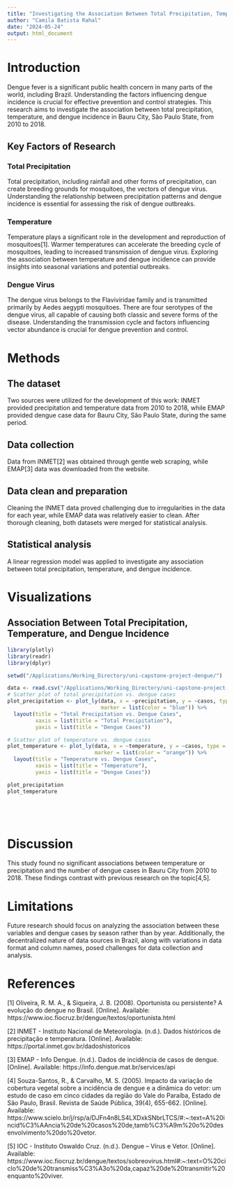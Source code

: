 ```yaml
---
title: "Investigating the Association Between Total Precipitation, Temperature, and Dengue Incidence"
author: "Camila Batista Rahal"
date: "2024-05-24"
output: html_document
---
```


# Introduction

Dengue fever is a significant public health concern in many parts of the world, including Brazil. Understanding the factors influencing dengue incidence is crucial for effective prevention and control strategies. This research aims to investigate the association between total precipitation, temperature, and dengue incidence in Bauru City, São Paulo State, from 2010 to 2018.

## Key Factors of Research

### Total Precipitation

Total precipitation, including rainfall and other forms of precipitation, can create breeding grounds for mosquitoes, the vectors of dengue virus. Understanding the relationship between precipitation patterns and dengue incidence is essential for assessing the risk of dengue outbreaks.

### Temperature

Temperature plays a significant role in the development and reproduction of mosquitoes[1]. Warmer temperatures can accelerate the breeding cycle of mosquitoes, leading to increased transmission of dengue virus. Exploring the association between temperature and dengue incidence can provide insights into seasonal variations and potential outbreaks.

### Dengue Virus

The dengue virus belongs to the Flaviviridae family and is transmitted primarily by Aedes aegypti mosquitoes. There are four serotypes of the dengue virus, all capable of causing both classic and severe forms of the disease. Understanding the transmission cycle and factors influencing vector abundance is crucial for dengue prevention and control.

# Methods

## The dataset

Two sources were utilized for the development of this work: INMET provided precipitation and temperature data from 2010 to 2018, while EMAP provided dengue case data for Bauru City, São Paulo State, during the same period.

## Data collection

Data from INMET[2] was obtained through gentle web scraping, while EMAP[3] data was downloaded from the website.

## Data clean and preparation

Cleaning the INMET data proved challenging due to irregularities in the data for each year, while EMAP data was relatively easier to clean. After thorough cleaning, both datasets were merged for statistical analysis.

## Statistical analysis

A linear regression model was applied to investigate any association between total precipitation, temperature, and dengue incidence.


# Visualizations

## Association Between Total Precipitation, Temperature, and Dengue Incidence


```r
library(plotly)
library(readr)
library(dplyr)

setwd("/Applications/Working_Directory/uni-capstone-project-dengue/")

data <- read.csv("/Applications/Working_Directory/uni-capstone-project-dengue/Data/data-regression/final_table.csv", fileEncoding = "UTF-8-BOM")
# Scatter plot of total precipitation vs. dengue cases
plot_precipitation <- plot_ly(data, x = ~precipitation, y = ~casos, type = "scatter", mode = "markers",
                              marker = list(color = "blue")) %>%
  layout(title = "Total Precipitation vs. Dengue Cases",
         xaxis = list(title = "Total Precipitation"),
         yaxis = list(title = "Dengue Cases"))

# Scatter plot of temperature vs. dengue cases
plot_temperature <- plot_ly(data, x = ~temperature, y = ~casos, type = "scatter", mode = "markers",
                            marker = list(color = "orange")) %>%
  layout(title = "Temperature vs. Dengue Cases",
         xaxis = list(title = "Temperature"),
         yaxis = list(title = "Dengue Cases"))

```

```r
plot_precipitation
plot_temperature






```



# Discussion

This study found no significant associations between temperature or precipitation and the number of dengue cases in Bauru City from 2010 to 2018. These findings contrast with previous research on the topic[4,5].


# Limitations

Future research should focus on analyzing the association between these variables and dengue cases by season rather than by year. Additionally, the decentralized nature of data sources in Brazil, along with variations in data format and column names, posed challenges for data collection and analysis.

# References

[1] Oliveira, R. M. A., & Siqueira, J. B. (2008). Oportunista ou persistente? A evolução do dengue no Brasil. [Online]. Available: https://www.ioc.fiocruz.br/dengue/textos/oportunista.html

[2] INMET - Instituto Nacional de Meteorologia. (n.d.). Dados históricos de precipitação e temperatura. [Online]. Available: https://portal.inmet.gov.br/dadoshistoricos

[3] EMAP - Info Dengue. (n.d.). Dados de incidência de casos de dengue. [Online]. Available: https://info.dengue.mat.br/services/api

[4] Souza-Santos, R., & Carvalho, M. S. (2005). Impacto da variação de cobertura vegetal sobre a incidência de dengue e a dinâmica do vetor: um estudo de caso em cinco cidades da região do Vale do Paraíba, Estado de São Paulo, Brasil. Revista de Saúde Pública, 39(4), 655-662. [Online]. Available: https://www.scielo.br/j/rsp/a/DJFn4n8LS4LXDxkSNbrLTCS/#:~:text=A%20incid%C3%AAncia%20de%20casos%20de,tamb%C3%A9m%20o%20desenvolvimento%20do%20vetor.

[5] IOC - Instituto Oswaldo Cruz. (n.d.). Dengue – Vírus e Vetor. [Online]. Available: https://www.ioc.fiocruz.br/dengue/textos/sobreovirus.html#:~:text=O%20ciclo%20de%20transmiss%C3%A3o%20da,capaz%20de%20transmitir%20enquanto%20viver.

